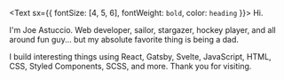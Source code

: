 <!-- import List from '@lekoarts/gatsby-theme-minimal-blog/src/components/list' -->

<!-- import ProjectSummary from '../components/ProjectSummary.tsx' -->


<Text sx={{ fontSize: [4, 5, 6], fontWeight: `bold`, color: `heading` }}>
  Hi.
</Text>

I&apos;m Joe Astuccio. Web developer, sailor, stargazer, hockey player, and all around fun guy... but my absolute favorite thing is being a dad.

I build interesting things using React, Gatsby, Svelte, JavaScript, HTML, CSS, Styled Components, SCSS, and more. Thank you for visiting.


<Title text="Projects" />

<FeaturedProjectsListItem 
  href="https://jva-eatery.netlify.com/"
  title="Eatery"
  description="A restaurant website"
  imgPath="https://res.cloudinary.com/jastuccio/image/upload/v1577152945/sites/eatery.png"
/>

<!-- <Projects /> -->

<!-- <ProjectSummary
  name='Eatery Cafe'
  desc='A restaurant site built using Gatsby JS'
  href='https://jva-eatery.netlify.com/'
/> -->
